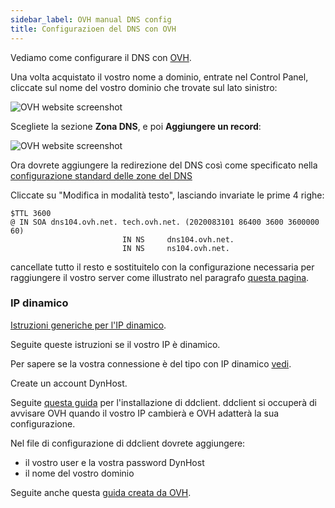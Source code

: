 ```yaml
---
sidebar_label: OVH manual DNS config
title: Configurazioen del DNS con OVH
---
```


Vediamo come configurare il DNS con [OVH](http://www.ovh.com).

Una volta acquistato il vostro nome a dominio, entrate nel Control Panel, cliccate sul nome del vostro dominio che trovate sul lato sinistro:

![OVH website screenshot](/img/providers/ovh_control_panel.png?resize=800)

Scegliete la sezione **Zona DNS**, e poi **Aggiungere un record**:

![OVH website screenshot](/img/providers/ovh_dns_zone.png?resize=800)

Ora dovrete aggiungere la redirezione del DNS così come specificato nella [configurazione standard delle zone del DNS](/dns)

Cliccate su "Modifica in modalità testo", lasciando invariate le prime 4 righe:

```text
$TTL 3600
@ IN SOA dns104.ovh.net. tech.ovh.net. (2020083101 86400 3600 3600000 60)
                         IN NS     dns104.ovh.net.
                         IN NS     ns104.ovh.net.
```

cancellate tutto il resto e sostituitelo con la configurazione necessaria per raggiungere il vostro server come illustrato nel paragrafo [questa pagina](/dns).

### IP dinamico

[Istruzioni generiche per l'IP dinamico](/admin/tutorials/domains/dns_dynamicip).

Seguite queste istruzioni se il vostro IP è dinamico.

Per sapere se la vostra connessione è del tipo con IP dinamico [vedi](/admin/get_started/providers/isp/).

Create un account DynHost.

Seguite [questa guida](http://blog.developpez.com/brutus/p6316/ubuntu/configurer_dynhost_ovh_avec_ddclient) per l'installazione di ddclient.
ddclient si occuperà di avvisare OVH quando il vostro IP cambierà e OVH adatterà la sua configurazione.

Nel file di configurazione di ddclient dovrete aggiungere:

- il vostro user e la vostra password DynHost
- il nome del vostro dominio

Seguite anche questa [guida creata da OVH](https://docs.ovh.com/fr/fr/web/domains/utilisation-dynhost/).
